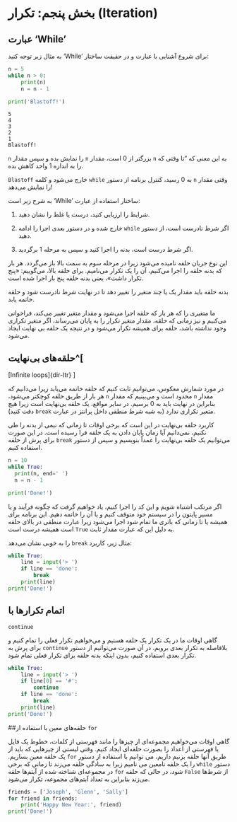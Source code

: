# بخش پنجم: تکرار ([Iteration]{dir=ltr}) {#Iteration}


## عبارت ['While']{dir=ltr}

برای شروع آشنایی با عبارت و در حقیقت ساختار 
['While']{dir=ltr} 
به مثال زیر توجه کنید:


```python
n = 5
while n > 0:
    print(n)
    n = n - 1

print('Blastoff!')
```
```
5
4
3
2
1
Blastoff!
```

به این معنی که "تا وقتی که 
[`n`]{dir=ltr} 
بزرگتر از 0 است، مقدار 
[`n`]{dir=ltr} 
را نمایش بده و سپس مقدار 
[`n`]{dir=ltr} 
را به اندازه 1 واحد کاهش بده.

وقتی مقدار 
[`n`]{dir=ltr} 
  به 0 رسید، کنترل برنامه از دستور 
[`while`]{dir=ltr} 
خارج می‌شود و کلمه 
[`Blastoff`]{dir=ltr} 
را نمایش می‌دهد!

ساختار استفاده از عبارت 
['While']{dir=ltr} 
به شرح زیر است:

1. شرایط را ارزیابی کنید، درست یا غلط را نشان دهید.

2. اگر شرط نادرست است، از دستور 
[`while`]{dir=ltr} 
خارج شده و در دستور بعدی اجرا را ادامه دهید.

3. اگر شرط درست است، بدنه را اجرا کنید و سپس به مرحله 1 برگردید.

این نوع جریان حلقه نامیده می‌شود زیرا در مرحله سوم به سمت بالا باز می‌گردد. 
هر بار که بدنه حلقه را اجرا می‌کنیم، آن را یک تکرار می‌نامیم. 
برای حلقه بالا، می‌گوییم: «پنج تکرار داشت»، یعنی بدنه حلقه پنج بار اجرا شده است.

بدنه حلقه باید مقدار یک یا چند متغیر را تغییر دهد تا در نهایت شرط نادرست شود و 
حلقه خاتمه یابد.

ما متغیری را که هر بار که حلقه اجرا می‌شود و مقدار متغیر تغییر می‌کند، 
فراخوانی می‌کنیم و نیز زمانی که حلقه، مقدار متغیر تکرار را به پایان می‌رساند، 
اگر متغیر تکراری وجود نداشته باشد، حلقه برای همیشه 
تکرار می‌شود و در نتیجه یک حلقه بی نهایت ایجاد می‌شود. 

## حلقه‌های بی‌نهایت^[
[Infinite loops]{dir-ltr}
]

در مورد شمارش معکوس، می‌توانیم ثابت کنیم که حلقه خاتمه می‌یابد زیرا می‌دانیم 
که مقدار 
[`n`]{dir=ltr} 
محدود است و می‌بینیم که مقدار 
[`n`]{dir=ltr} 
هر بار از طریق حلقه کوچکتر می‌شود، بنابراین در نهایت باید به 0 برسیم.
 در سایر مواقع، یک حلقه بی‌نهایت است زیرا هیچ متغیر تکراری ندارد 
 (به شبه شرط منطقی داخل پرانتز در عبارت 
 [`break`]{dir=ltr}
 دقت کنید).

کاربرد حلقه بی‌نهایت در این است که برخی اوقات تا زمانی که نیمی از بدنه را طی 
نکنیم، نمی‌دانیم آیا زمان پایان دادن به یک حلقه فرا رسیده است. 
در این صورت می‌توانیم یک حلقه بی‌نهایت را عمداً بنویسیم و سپس از دستور 
[`break`]{dir=ltr}
برای پرش از حلقه استفاده کنیم.


```python
n = 10
while True:
  print(n, end=' ')
  n = n - 1

print('Done!')
```

اگر مرتکب اشتباه شویم و این کد را اجرا کنیم، یاد خواهیم گرفت که 
چگونه فرآیند و یا مسیر پایتون را در سیستم خود متوقف کنیم و یا آن را خاتمه دهیم.
این برنامه برای همیشه یا تا زمانی که باتری ما تمام شود اجرا می‌شود زیرا 
عبارت منطقی در بالای حلقه به دلیل این که عبارت مقدار ثابت 
[`True`]{dir=ltr} 
است همیشه درست است.

مثال زیر، کاربرد 
[`break`]{dir=ltr} 
را به خوبی نشان می‌دهد:

```python
while True:
    line = input('> ')
    if line == 'done':
        break
    print(line)
print('Done!')
```

## اتمام تکرارها با 
[`continue`]{dir=ltr} 

گاهی اوقات ما در یک تکرار یک حلقه هستیم و می‌خواهیم تکرار فعلی را تمام کنیم و 
بلافاصله به تکرار بعدی برویم. در آن صورت می‌توانیم از دستور 
[`continue`]{dir=ltr} 
برای پرش به تکرار بعدی استفاده کنیم، بدون اینکه بدنه حلقه برای تکرار فعلی تمام شود.

```python
while True:
    line = input('> ')
    if line[0] == '#':
        continue
    if line == 'done':
        break
    print(line)
print('Done!')
```

##حلقه‌های معین با استفاده از 
[`for`]{dir=ltr} 

گاهی اوقات می‌خواهیم مجموعه‌ای از چیزها را مانند فهرستی از کلمات، 
خطوط یک فایل یا فهرستی از اعداد را بصورت حلقه‌ای ایجاد کنیم.
وقتی لیستی از چیزهایی که باید از طریق آنها حلقه بزنیم داریم، می توانیم 
با استفاده از دستور 
[`for`]{dir=ltr} 
یک حلقه معین بسازیم. 
دستور 
[`while`]{dir=ltr} 
را یک حلقه نامعین می نامیم زیرا به سادگی حلقه می‌زند تا زمانی که برخی از شرط‌ها 
[`False`]{dir=ltr} 
شود، در حالی که حلقه 
[`for`]{dir=ltr} 
در مجموعه‌ای شناخته شده از آیتم‌ها حلقه می‌زند بنابراین به تعداد آیتم‌های مجموعه، 
تکرار می‌شود.

```python
friends = ['Joseph', 'Glenn', 'Sally']
for friend in friends:
    print('Happy New Year:', friend)
print('Done!')
```